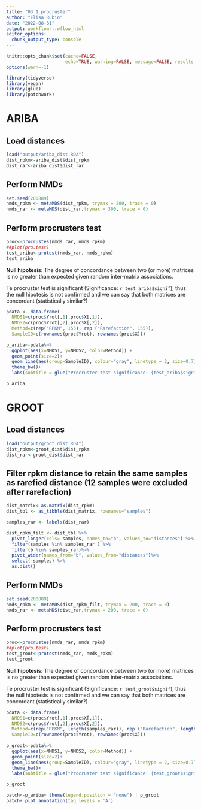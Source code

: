 ```yaml
---
title: "03_1_procruster"
author: "Elisa Rubio"
date: "2022-08-31"
output: workflowr::wflow_html
editor_options:
  chunk_output_type: console
---
```


```r
knitr::opts_chunk$set(cache=FALSE,
                      echo=TRUE, warning=FALSE, message=FALSE, results ='markup')
options(warn=-1)
```

```r
library(tidyverse)
library(vegan)
library(glue)
library(patchwork)
```

# ARIBA
## Load distances

```r
load("output/ariba_dist.RDA")
dist_rpkm<-ariba_dist$dist_rpkm
dist_rar<-ariba_dist$dist_rar
```

## Perform NMDs 

```r
set.seed(200889)
nmds_rpkm <- metaMDS(dist_rpkm, trymax = 200, trace = 0)
nmds_rar <- metaMDS(dist_rar,trymax = 300, trace = 0)
```

## Perform procrusters test 

```r
proc<-procrustes(nmds_rar, nmds_rpkm)
##plot(pro.test)
test_ariba<-protest(nmds_rar, nmds_rpkm)
test_ariba
```

**Null hipotesis**: The degree of concordance between two (or more) matrices is no greater than expected given random inter-matrix associations.

Te procruster test is significant (Significance: `r test_ariba$signif`), thus the null hipotesis is not confirmed and we can say that both matrices are concordant (statistically similar?)


```r
pdata <- data.frame(
  NMDS1=c(proc$Yrot[,1],proc$X[,1]),
  NMDS2=c(proc$Yrot[,2],proc$X[,2]),
  Method=c(rep("RPKM", 155), rep ("Rarefaction", 155)),
  SampleID=c(rownames(proc$Yrot), rownames(proc$X)))
  
p_ariba<-pdata%>%
  ggplot(aes(x=NMDS1, y=NMDS2, color=Method)) +
  geom_point(size=2)+
  geom_line(aes(group=SampleID), colour="gray", linetype = 2, size=0.7)+
  theme_bw()+
  labs(subtitle = glue("Procruster test significance: {test_ariba$signif}"), title="ARIBA")

p_ariba
```

# GROOT
## Load distances

```r
load("output/groot_dist.RDA")
dist_rpkm<-groot_dist$dist_rpkm
dist_rar<-groot_dist$dist_rar
```

## Filter rpkm distance to retain the same samples as rarefied distance (12 samples were excluded after rarefaction)

```r
dist_matrix<-as.matrix(dist_rpkm)
dist_tbl <- as_tibble(dist_matrix, rownames="samples")

samples_rar <- labels(dist_rar)

dist_rpkm_filt <- dist_tbl %>%
  pivot_longer(cols=-samples, names_to="b", values_to="distances") %>%
  filter(samples %in% samples_rar ) %>%
  filter(b %in% samples_rar)%>%
  pivot_wider(names_from="b", values_from="distances")%>%
  select(-samples) %>%
  as.dist()
```

## Perform NMDs 

```r
set.seed(200889)
nmds_rpkm <- metaMDS(dist_rpkm_filt, trymax = 200, trace = 0)
nmds_rar <- metaMDS(dist_rar,trymax = 200, trace = 0)
```

## Perform procrusters test 

```r
proc<-procrustes(nmds_rar, nmds_rpkm)
##plot(pro.test)
test_groot<-protest(nmds_rar, nmds_rpkm)
test_groot
```

**Null hipotesis**: The degree of concordance between two (or more) matrices is no greater than expected given random inter-matrix associations.

Te procruster test is significant (Significance: `r test_groot$signif`), thus the null hipotesis is not confirmed and we can say that both matrices are concordant (statistically similar?)


```r
pdata <- data.frame(
  NMDS1=c(proc$Yrot[,1],proc$X[,1]),
  NMDS2=c(proc$Yrot[,2],proc$X[,2]),
  Method=c(rep("RPKM", length(samples_rar)), rep ("Rarefaction", length(samples_rar))),
  SampleID=c(rownames(proc$Yrot), rownames(proc$X)))
  
p_groot<-pdata%>%
  ggplot(aes(x=NMDS1, y=NMDS2, color=Method)) +
  geom_point(size=2)+
  geom_line(aes(group=SampleID), colour="gray", linetype = 2, size=0.7)+
  theme_bw()+
  labs(subtitle = glue("Procruster test significance: {test_groot$signif}"), title="GROOT")

p_groot
```


```r
patch<-p_ariba+ theme(legend.position = "none") | p_groot
patch+ plot_annotation(tag_levels = 'A')
```






